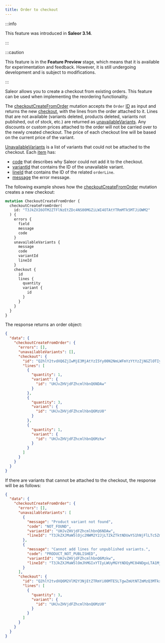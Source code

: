 ```yaml
---
title: Order to checkout
---
```


:::info

This feature was introduced in **Saleor 3.14**.

:::

:::caution

This feature is in the **Feature Preview** stage, which means that it is available for experimentation and
feedback. However, it is still undergoing development and is subject to modifications.

:::

Saleor allows you to create a checkout from existing orders. This feature can be used when implementing the reordering functionality.

The [checkoutCreateFromOrder](docs/api-reference/checkout/mutations/checkout-create-from-order.mdx) mutation accepts the `Order`
[ID](docs/api-reference/checkout/mutations/checkout-create-from-order.mdx#code-style-fontweight-normal-checkoutcreatefromorderbidbcodeid--)
as input and returns the new [checkout](docs/api-reference/checkout/objects/checkout-create-from-order.mdx#code-style-fontweight-normal-checkoutcreatefromorderbcheckoutbcodecheckout-),
with the lines from the order attached to it. Lines that are not available (variants deleted, products deleted, variants not published, out of stock, etc.) are returned as
[unavailableVariants](docs/api-reference/checkout/objects/checkout-create-from-order.mdx#code-style-fontweight-normal-checkoutcreatefromorderbunavailablevariantsbcodecheckoutcreatefromorderunavailablevariant--).
Any discounts or custom prices attached to the order will not be carried over to the newly created checkout. The price of each checkout line will be based on the current price of the variant.

[UnavailableVariants](docs/api-reference/checkout/objects/checkout-create-from-order.mdx#code-style-fontweight-normal-checkoutcreatefromorderbunavailablevariantsbcodecheckoutcreatefromorderunavailablevariant--)
is a list of variants that could not be attached to the checkout.
Each [item](docs/api-reference/checkout/objects/checkout-create-from-order-unavailable-variant.mdx) has:

- [code](docs/api-reference/checkout/objects/checkout-create-from-order-unavailable-variant.mdx#code-style-fontweight-normal-checkoutcreatefromorderunavailablevariantbcodebcodecheckoutcreatefromorderunavailablevarianterrorcode--) that describes why Saleor could not add it to the checkout.
- [variantId](docs/api-reference/checkout/objects/checkout-create-from-order-unavailable-variant.mdx#code-style-fontweight-normal-checkoutcreatefromorderunavailablevariantbvariantidbcodeid--) that contains the ID of the unavailable variant.
- [lineId](docs/api-reference/checkout/objects/checkout-create-from-order-unavailable-variant.mdx#code-style-fontweight-normal-checkoutcreatefromorderunavailablevariantblineidbcodeid--) that contains the ID of the related `orderLine`.
- [message](docs/api-reference/checkout/objects/checkout-create-from-order-unavailable-variant.mdx#code-style-fontweight-normal-checkoutcreatefromorderunavailablevariantbmessagebcodestring--) the error message.

The following example shows how the [checkoutCreateFromOrder](docs/api-reference/checkout/mutations/checkout-create-from-order.mdx) mutation creates a new checkout:

```graphql
mutation CheckoutCreateFromOrder {
  checkoutCreateFromOrder(
    id: "T3JkZXI6OTM2ZTFlNzEtZDc4NS00MGZiLWI4OTAtYTRmMTk5MTJiOWM2"
  ) {
    errors {
      field
      message
      code
    }
    unavailableVariants {
      message
      code
      variantId
      lineId
    }
    checkout {
      id
      lines {
        quantity
        variant {
          id
        }
      }
    }
  }
}
```

The response returns an order object:

```json
{
  "data": {
    "checkoutCreateFromOrder": {
      "errors": [],
      "unavailableVariants": [],
      "checkout": {
        "id": "Q2hlY2tvdXQ6ZjIwMjE3MjAtYzI5Yy00N2NmLWFmYzYtYzZjNGZlOTIyODM2",
        "lines": [
          {
            "quantity": 1,
            "variant": {
              "id": "UHJvZHVjdFZhcmlhbnQ6NDAw"
            }
          },
          {
            "quantity": 3,
            "variant": {
              "id": "UHJvZHVjdFZhcmlhbnQ6MzU0"
            }
          },
          {
            "quantity": 1,
            "variant": {
              "id": "UHJvZHVjdFZhcmlhbnQ6Mzkw"
            }
          }
        ]
      }
    }
  }
}
```

If there are variants that cannot be attached to the checkout, the response will be as follows:

```json
{
  "data": {
    "checkoutCreateFromOrder": {
      "errors": [],
      "unavailableVariants": [
        {
          "message": "Product variant not found",
          "code": "NOT_FOUND",
          "variantId": "UHJvZHVjdFZhcmlhbnQ6NDAw",
          "lineId": "T3JkZXJMaW5lOjc2NWM2Y2JjLTZkZTktNDUwYS1hNjFlLTc5ZmQ1YjkwYmQzMg=="
        },
        {
          "message": "Cannot add lines for unpublished variants.",
          "code": "PRODUCT_NOT_PUBLISHED",
          "variantId": "UHJvZHVjdFZhcmlhbnQ6Mzkw",
          "lineId": "T3JkZXJMaW5lOmJhMGIxYTIyLWUyMGYtNDQyMC04NDgxLTA1MjgxYzdhMWE3MQ=="
        }
      ],
      "checkout": {
        "id": "Q2hlY2tvdXQ6M2VlM2Y3NjEtZTRmYi00MTE5LTgwZmUtNTZmMzQ3MTkxYTFi",
        "lines": [
          {
            "quantity": 3,
            "variant": {
              "id": "UHJvZHVjdFZhcmlhbnQ6MzU0"
            }
          }
        ]
      }
    }
  }
}
```
